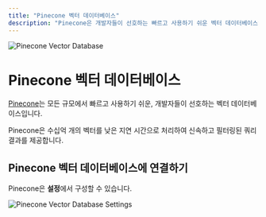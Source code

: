 ```yaml
---
title: "Pinecone 벡터 데이터베이스"
description: "Pinecone은 개발자들이 선호하는 빠르고 사용하기 쉬운 벡터 데이터베이스입니다."
---
```



<Image
  src="/images/anythingllm-setup/vector-database-configuration/cloud/pinecone/header-image.png"
  height={1080}
  width={1920}
  quality={100}
  alt="Pinecone Vector Database"
/>

# Pinecone 벡터 데이터베이스

[Pinecone](https://www.pinecone.io/)는 모든 규모에서 빠르고 사용하기 쉬운, 개발자들이 선호하는 벡터 데이터베이스입니다.

Pinecone은 수십억 개의 벡터를 낮은 지연 시간으로 처리하여 신속하고 필터링된 쿼리 결과를 제공합니다.

## Pinecone 벡터 데이터베이스에 연결하기

Pinecone은 **설정**에서 구성할 수 있습니다.

<Image
  src="/images/anythingllm-setup/vector-database-configuration/cloud/pinecone/pinecone-vectordb.png"
  height={1080}
  width={1920}
  quality={100}
  alt="Pinecone Vector Database Settings"
/>
